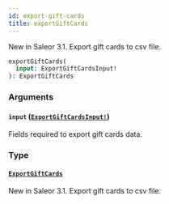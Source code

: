 ```yaml
---
id: export-gift-cards
title: exportGiftCards
---
```


New in Saleor 3.1. Export gift cards to csv file.

```graphql
exportGiftCards(
  input: ExportGiftCardsInput!
): ExportGiftCards

```

### Arguments

#### `input` ([`ExportGiftCardsInput!`](../../../developer/api-reference/inputs/export-gift-cards-input))

Fields required to export gift cards data.

### Type

#### [`ExportGiftCards`](../../../developer/api-reference/objects/export-gift-cards)

New in Saleor 3.1. Export gift cards to csv file.
